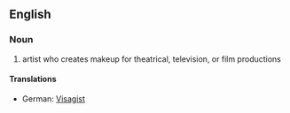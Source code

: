 ==English==

===Noun===
{{en-noun}}

# artist who creates makeup for theatrical, television, or film productions

====Translations====
{{trans-top|artist who creates makeup for theatrical, television, or film productions}}
*German: [[Visagist]] {{m}}
{{trans-mid}}
{{trans-bottom}}